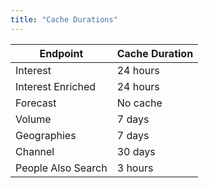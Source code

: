 ```yaml
---
title: "Cache Durations"
---
```


| Endpoint           | Cache Duration |
| ------------------ | -------------- |
| Interest           | 24 hours       |
| Interest Enriched  | 24 hours       |
| Forecast           | No cache       |
| Volume             | 7 days         |
| Geographies        | 7 days         |
| Channel            | 30 days        |
| People Also Search | 3 hours        |


